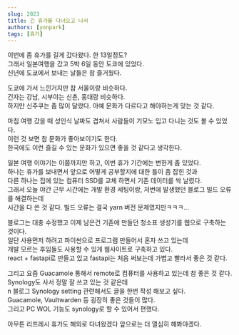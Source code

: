 ```yaml
---
slug: 2023
title: 긴 휴가를 다녀오고 나서
authors: [yonpark]
tags: [휴가]
---
```


이번에 좀 휴가를 길게 갔다왔다. 한 13일정도?<br/>
그래서 일본여행을 갔고 5박 6일 동안 도쿄에 있었다.<br/>
신년에 도쿄에서 보내는 날들은 참 즐거웠다.

도쿄에 가서 느낀거지만 참 서울이랑 비슷하다.<br/>
긴자는 강남, 시부야는 신촌, 홍대랑 비슷하다.<br/>
하지만 신주쿠는 좀 많이 달랐다. 아예 문화가 다르다고 해야하는게 맞는 것 같다.

마침 여행 갔을 때 성인식 날짜도 겹쳐서 사람들이 기모노 입고 다니는 것도 볼 수 있었다.<br/>
이런 것 보면 참 문화가 좋아보이기도 한다.<br/>
한국에도 이런 즐길 수 있는 문화가 있으면 좋을 것 같다고 생각한다.

일본 여행 이야기는 이쯤까지만 하고, 이번 휴가 기간에는 변한게 좀 있었다.<br/>
하나는 휴가를 보내면서 앞으로 어떻게 공부할지에 대한 틀이 좀 잡힌 것과<br/>
다른 하나는 집에 있는 컴퓨터 SSD를 교체 하면서 기존 데이터를 싹 날렸다.<br/>
그래서 오늘 야간 근무 시간에는 개발 환경 세팅이랑, 저번에 발생했던 블로그 빌드 오류를 해결하는데<br/>
시간을 다 쓴 것 같다. 빌드 오류는 결국 yarn 버전 문제였지만ㅋㅋㅋ...<br/>

블로그는 대충 수정했고 이제 남은건 기존에 만들던 청소표 생성기를 웹으로 구축하는 것이다.<br/>
일단 사용먼저 하려고 파이썬으로 프로그램 만들어서 혼자 쓰고 있는데<br/>
개발 모르는 후임들도 사용할 수 있게 웹사이트로 구축하고 있다.<br/>
react + fastapi로 만들고 있고 fastapi는 처음 써보는데 가볍고 빨라서 좋은 것 같다.

그리고 요즘 Guacamole 통해서 remote로 컴퓨터를 사용하고 있는데 참 좋은 것 같다.<br/>
Synology도 사서 정말 잘 쓰고 있는 것 같은데<br/>n
블로그 Synology setting 관련해서도 글을 한번 작성 해보고 싶다.<br/>
Guacamole, Vaultwarden 등 굉장히 좋은 것들이 많다.<br/>
그리고 PC WOL 기능도 synology로 할 수 있어서 편했다.

아무튼 리프레시 휴가도 해외로 다녀왔겠다 앞으로는 더 열심히 해봐야겠다.

